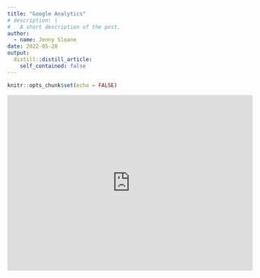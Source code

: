 ```yaml
---
title: "Google Analytics"
# description: |
#   A short description of the post.
author:
  - name: Jenny Sloane
date: 2022-05-28
output:
  distill::distill_article:
    self_contained: false
---
```



```r
knitr::opts_chunk$set(echo = FALSE)
```

<iframe width="560" height="400" src="https://www.youtube.com/embed/l27LNXm5LHA" title="YouTube video player" frameborder="0" allow="accelerometer; autoplay; clipboard-write; encrypted-media; gyroscope; picture-in-picture" allowfullscreen></iframe>

